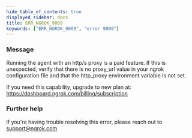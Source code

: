 ```yaml
---
hide_table_of_contents: true
displayed_sidebar: docs
title: ERR_NGROK_9009
keywords: ["ERR_NGROK_9009", "error 9009"]
---
```



### Message

Running the agent with an http/s proxy is a paid feature. If this is unexpected, verify that there is no proxy_url value in your ngrok configuration file and that the http_proxy environment variable is not set.

If you need this capability, upgrade to new plan at: https://dashboard.ngrok.com/billing/subscription

<ErrorDetails />

### Further help

If you're having trouble resolving this error, please reach out to [support@ngrok.com](mailto:support@ngrok.com?subject=Help%20with%20ERR_NGROK_9009)
